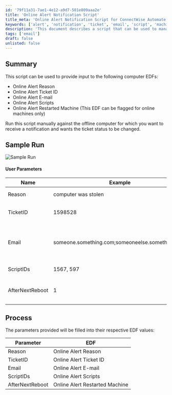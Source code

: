 ```yaml
---
id: '79f11a31-7ae1-4e12-a9d7-581e809aaa2e'
title: 'Online Alert Notification Script'
title_meta: 'Online Alert Notification Script for ConnectWise Automate'
keywords: ['alert', 'notification', 'ticket', 'email', 'script', 'machine', 'status', 'offline', 'online']
description: 'This document describes a script that can be used to manage online alert notifications for offline computers in ConnectWise Automate. It details the user parameters required to customize the alert notifications, including ticket IDs, email recipients, and scripts to run when the machine comes back online.'
tags: ['email']
draft: false
unlisted: false
---
```

## Summary

This script can be used to provide input to the following computer EDFs:

- Online Alert Reason
- Online Alert Ticket ID
- Online Alert E-mail
- Online Alert Scripts
- Online Alert Restarted Machine (This EDF can be flagged for online machines only)

Run this script manually against the offline computer for which you want to receive a notification and wants the ticket status to be changed.

## Sample Run

![Sample Run](../../../static/img/Online-Status-Alerting---Update-EDFs-Param/image_1.png)

#### User Parameters

| Name            | Example                     | Required | Description                                                                                                           |
|-----------------|-----------------------------|----------|-----------------------------------------------------------------------------------------------------------------------|
| Reason          | computer was stolen          | False    | The reason specified in the Computer EDF "Online Alert Reason"                                                      |
| TicketID        | 1598528                     | Semi     | Ticket ID specified in the Computer EDF "Online Alert Ticket ID" for which the one wants to change the status in Manage. |
| Email           | someone.something.com;someoneelse.something.com | Semi     | Email ID for the recipient who wants to be notified via email if the machine comes back online.  Multiple Email addresses can be added by separating them with a semi-colon ';' without any space.  Example: `someone.something.com;someoneelse.something.com` |
| ScriptIDs       | 1567, 597                  | False    | A comma-separated list of script IDs to run against the machine when it comes back online.                          |
| AfterNextReboot | 1                           | False    | Set this to `1` to flag the `Online Alert Restarted Machine` EDF for the online computer. Notification will be sent after the next restart of the machine after marking this EDF. |

## Process

The parameters provided will be filled into their respective EDF values:

| Parameter       | EDF                        |
|-----------------|---------------------------|
| Reason          | Online Alert Reason        |
| TicketID        | Online Alert Ticket ID     |
| Email           | Online Alert E-mail        |
| ScriptIDs       | Online Alert Scripts       |
| AfterNextReboot | Online Alert Restarted Machine |











